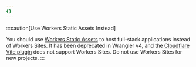 ```yaml
---
{}
---
```


:::caution[Use Workers Static Assets Instead]

You should use [Workers Static Assets](/workers/static-assets/) to host full-stack applications instead of Workers Sites. It has been deprecated in Wrangler v4, and the [Cloudflare Vite plugin](/workers/vite-plugin/) does not support Workers Sites. Do not use Workers Sites for new projects.
:::
